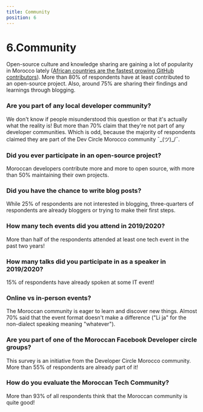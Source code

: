 ```yaml
---
title: Community
position: 6
---
```


# 6.Community

Open-source culture and knowledge sharing are gaining a lot of popularity in Morocco lately (<a target='_blank' href='https://www.htxt.co.za/2019/11/11/african-countries-are-the-fastest-growing-github-contributors/#:~:text=Morocco'>African countries are the fastest growing GitHub contributors</a>). More than 80% of respondents have at least contributed to an open-source project. Also, around 75% are sharing their findings and learnings through blogging.

### Are you part of any local developer community?

We don't know if people misunderstood this question or that it's actually what the reality is! But more than 70% claim that they're not part of any developer communities. Which is odd, because the majority of respondents claimed they are part of the Dev Circle Morocco community ¯\_(ツ)\_/¯.

<Chart id="community-q-0" title={false} />

### Did you ever participate in an open-source project?

Moroccan developers contribute more and more to open source, with more than 50% maintaining their own projects.

<Chart id="community-q-1" title={false} />

### Did you have the chance to write blog posts?

While 25% of respondents are not interested in blogging, three-quarters of respondents are already bloggers or trying to make their first steps.

<Chart id="community-q-2" title={false} />

### How many tech events did you attend in 2019/2020?

More than half of the respondents attended at least one tech event in the past two years!

<Chart id="community-q-3" title={false} />

### How many talks did you participate in as a speaker in 2019/2020?

15% of respondents have already spoken at some IT event!

<Chart id="community-q-4" title={false} />

### Online vs in-person events?

The Moroccan community is eager to learn and discover new things. Almost 70% said that the event format doesn't make a difference ("Li ja" for the non-dialect speaking meaning "whatever").

<Chart id="community-q-5" title={false} />

### Are you part of one of the Moroccan Facebook Developer circle groups?

This survey is an initiative from the Developer Circle Morocco community. More than 55% of respondents are already part of it!

<Chart id="community-q-6" title={false} />

### How do you evaluate the Moroccan Tech Community?

More than 93% of all respondents think that the Moroccan community is quite good!

<Chart id="community-q-7" title={false} />
